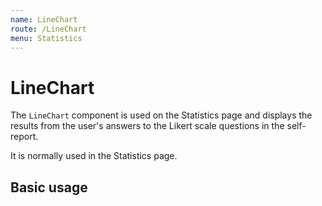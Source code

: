 ```yaml
---
name: LineChart
route: /LineChart
menu: Statistics
---
```



# LineChart

The `LineChart` component is used on the Statistics page and displays the results from the user's answers to the Likert scale questions in the self-report.

<Props of={LineChart} />

It is normally used in the Statistics page.

## Basic usage

<Playground>
  <LineChart
    data={[
      {
        is_mentoring_session: false,
        scores: [{ score: 2, standardName: 'Safe Care', color: '#2f5596' }],
        timestamp: '2020-12-01T13:00:00.000Z',
      },
      {
        is_mentoring_session: true,
        scores: [{ score: 1, standardName: 'Safe Care', color: '#2f5596' }],
        timestamp: '2020-12-07T13:00:00.000Z',
      },
      {
        is_mentoring_session: false,
        scores: [{ score: 3, standardName: 'Safe Care', color: '#2f5596' }],
        timestamp: '2020-12-14T13:00:00.000Z',
      },
    ]}
  />
</Playground>
